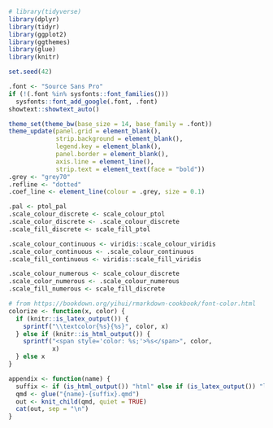 ```r
# library(tidyverse)
library(dplyr)
library(tidyr)
library(ggplot2)
library(ggthemes)
library(glue)
library(knitr)

set.seed(42)

.font <- "Source Sans Pro"
if (!(.font %in% sysfonts::font_families()))
  sysfonts::font_add_google(.font, .font)
showtext::showtext_auto()

theme_set(theme_bw(base_size = 14, base_family = .font))
theme_update(panel.grid = element_blank(),
             strip.background = element_blank(),
             legend.key = element_blank(),
             panel.border = element_blank(),
             axis.line = element_line(),
             strip.text = element_text(face = "bold"))
.grey <- "grey70"
.refline <- "dotted"
.coef_line <- element_line(colour = .grey, size = 0.1)

.pal <- ptol_pal
.scale_colour_discrete <- scale_colour_ptol
.scale_color_discrete <- .scale_colour_discrete
.scale_fill_discrete <- scale_fill_ptol

.scale_colour_continuous <- viridis::scale_colour_viridis
.scale_color_continuous <- .scale_colour_continuous
.scale_fill_continuous <- viridis::scale_fill_viridis

.scale_colour_numerous <- scale_colour_discrete
.scale_color_numerous <- .scale_colour_numerous
.scale_fill_numerous <- scale_fill_discrete

# from https://bookdown.org/yihui/rmarkdown-cookbook/font-color.html
colorize <- function(x, color) {
  if (knitr::is_latex_output()) {
    sprintf("\\textcolor{%s}{%s}", color, x)
  } else if (knitr::is_html_output()) {
    sprintf("<span style='color: %s;'>%s</span>", color,
            x)
  } else x
}
```

```r
appendix <- function(name) {
  suffix <- if (is_html_output()) "html" else if (is_latex_output()) "latex"
  qmd <- glue("{name}-{suffix}.qmd")
  out <- knit_child(qmd, quiet = TRUE)
  cat(out, sep = "\n")
}
```
